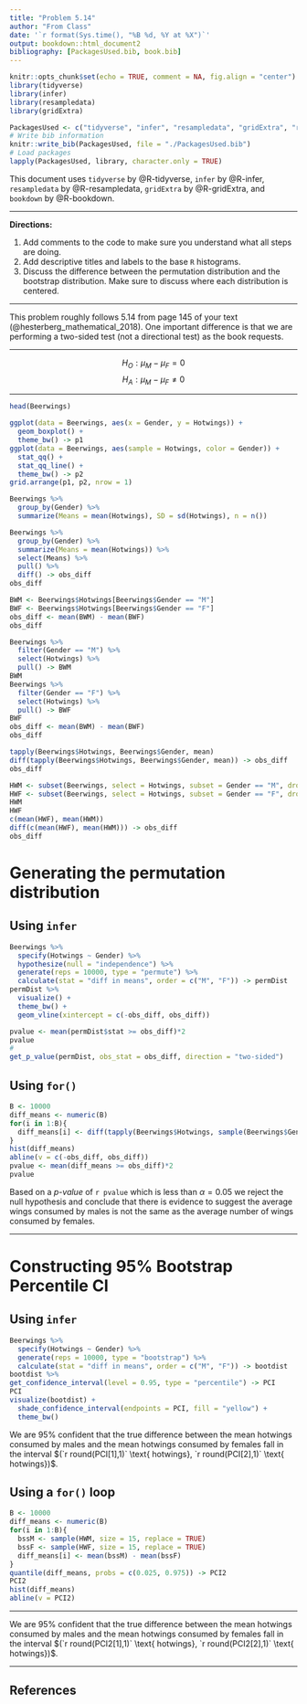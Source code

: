 ```yaml
---
title: "Problem 5.14"
author: "From Class"
date: '`r format(Sys.time(), "%B %d, %Y at %X")`'
output: bookdown::html_document2
bibliography: [PackagesUsed.bib, book.bib]
---
```


```r
knitr::opts_chunk$set(echo = TRUE, comment = NA, fig.align = "center")
library(tidyverse)
library(infer)
library(resampledata)
library(gridExtra)
```


```r
PackagesUsed <- c("tidyverse", "infer", "resampledata", "gridExtra", "rmarkdown", "bookdown")
# Write bib information
knitr::write_bib(PackagesUsed, file = "./PackagesUsed.bib")
# Load packages
lapply(PackagesUsed, library, character.only = TRUE)
```

This document uses `tidyverse` by @R-tidyverse, `infer` by @R-infer, `resampledata` by @R-resampledata, `gridExtra` by @R-gridExtra, and `bookdown` by @R-bookdown. 

_________________

**Directions:** 

1. Add comments to the code to make sure you understand what all steps are doing.
2. Add descriptive titles and labels to the base `R` histograms.
3. Discuss the difference between the permutation distribution and the bootstrap distribution.  Make sure to discuss where each distribution is centered.

_____________________

This problem roughly follows 5.14 from page 145 of your text (@hesterberg_mathematical_2018).  One important difference is that we are performing a two-sided test (not a directional test) as the book requests.

______________________

$$H_O: \mu_M - \mu_F = 0$$
$$H_A: \mu_M - \mu_F \neq 0$$

_________________


```r
head(Beerwings)
```

```r
ggplot(data = Beerwings, aes(x = Gender, y = Hotwings)) + 
  geom_boxplot() + 
  theme_bw() -> p1
ggplot(data = Beerwings, aes(sample = Hotwings, color = Gender)) + 
  stat_qq() +
  stat_qq_line() +
  theme_bw() -> p2
grid.arrange(p1, p2, nrow = 1)
```

```r
Beerwings %>%
  group_by(Gender) %>%
  summarize(Means = mean(Hotwings), SD = sd(Hotwings), n = n())

Beerwings %>%
  group_by(Gender) %>%
  summarize(Means = mean(Hotwings)) %>%
  select(Means) %>%
  pull() %>%
  diff() -> obs_diff
obs_diff
```





```r
BWM <- Beerwings$Hotwings[Beerwings$Gender == "M"]
BWF <- Beerwings$Hotwings[Beerwings$Gender == "F"]
obs_diff <- mean(BWM) - mean(BWF)
obs_diff
```

```r
Beerwings %>%
  filter(Gender == "M") %>%
  select(Hotwings) %>%
  pull() -> BWM
BWM
Beerwings %>%
  filter(Gender == "F") %>%
  select(Hotwings) %>%
  pull() -> BWF
BWF
obs_diff <- mean(BWM) - mean(BWF)
obs_diff
```

```r
tapply(Beerwings$Hotwings, Beerwings$Gender, mean)
diff(tapply(Beerwings$Hotwings, Beerwings$Gender, mean)) -> obs_diff
obs_diff
```

```r
HWM <- subset(Beerwings, select = Hotwings, subset = Gender == "M", drop = TRUE)
HWF <- subset(Beerwings, select = Hotwings, subset = Gender == "F", drop = TRUE)
HWM
HWF
c(mean(HWF), mean(HWM))
diff(c(mean(HWF), mean(HWM))) -> obs_diff
obs_diff
```

# Generating the permutation distribution
## Using `infer`

```r
Beerwings %>%
  specify(Hotwings ~ Gender) %>%
  hypothesize(null = "independence") %>%
  generate(reps = 10000, type = "permute") %>%
  calculate(stat = "diff in means", order = c("M", "F")) -> permDist
permDist %>%
  visualize() +
  theme_bw() + 
  geom_vline(xintercept = c(-obs_diff, obs_diff))

pvalue <- mean(permDist$stat >= obs_diff)*2
pvalue
#
get_p_value(permDist, obs_stat = obs_diff, direction = "two-sided")
```
## Using `for()`

```r
B <- 10000
diff_means <- numeric(B)
for(i in 1:B){
  diff_means[i] <- diff(tapply(Beerwings$Hotwings, sample(Beerwings$Gender), mean))
}
hist(diff_means)
abline(v = c(-obs_diff, obs_diff))
pvalue <- mean(diff_means >= obs_diff)*2
pvalue
```

Based on a _p-value_ of `r pvalue` which is less than $\alpha = 0.05$ we reject the null hypothesis and conclude that there is evidence to suggest the average wings consumed by males is not the same as the average number of wings consumed by females.

__________________

# Constructing 95% Bootstrap Percentile CI

## Using `infer`

```r
Beerwings %>% 
  specify(Hotwings ~ Gender) %>% 
  generate(reps = 10000, type = "bootstrap") %>% 
  calculate(stat = "diff in means", order = c("M", "F")) -> bootdist
bootdist %>% 
get_confidence_interval(level = 0.95, type = "percentile") -> PCI
PCI
visualize(bootdist) +
  shade_confidence_interval(endpoints = PCI, fill = "yellow") + 
  theme_bw()
```

We are 95% confident that the true difference between the mean hotwings consumed by males and the mean hotwings consumed by females fall in the interval $(`r round(PCI[1],1)` \text{ hotwings}, `r round(PCI[2],1)` \text{ hotwings})$.

## Using a `for()` loop

```r
B <- 10000
diff_means <- numeric(B)
for(i in 1:B){
  bssM <- sample(HWM, size = 15, replace = TRUE)
  bssF <- sample(HWF, size = 15, replace = TRUE)
  diff_means[i] <- mean(bssM) - mean(bssF)
}
quantile(diff_means, probs = c(0.025, 0.975)) -> PCI2
PCI2
hist(diff_means)
abline(v = PCI2)
```

__________

We are 95% confident that the true difference between the mean hotwings consumed by males and the mean hotwings consumed by females fall in the interval $(`r round(PCI2[1],1)` \text{ hotwings}, `r round(PCI2[2],1)` \text{ hotwings})$.

_________

## References